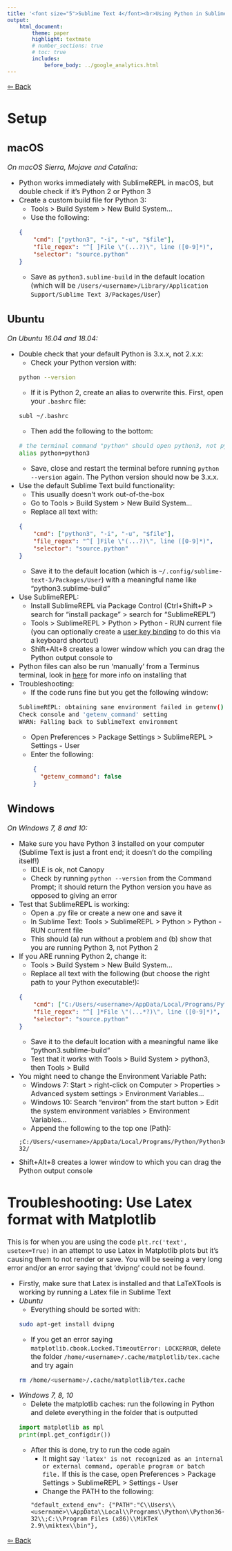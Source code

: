 ```yaml
---
title: '<font size="5">Sublime Text 4</font><br>Using Python in Sublime Text'
output:
    html_document:
        theme: paper
        highlight: textmate
        # number_sections: true
        # toc: true
        includes:
            before_body: ../google_analytics.html
---
```


<font size="3">

[⇦ Back](../sublime_text.html)

Setup {.tabset}
=====

macOS
-----
*On macOS Sierra, Mojave and Catalina:*

- Python works immediately with SublimeREPL in macOS, but double check if it's Python 2 or Python 3
- Create a custom build file for Python 3:
    - Tools > Build System > New Build System...
    - Use the following:
    ```json
    {
        "cmd": ["python3", "-i", "-u", "$file"],
        "file_regex": "^[ ]File \"(...?)\", line ([0-9]*)",
        "selector": "source.python"
    }
    ```
    - Save as `python3.sublime-build` in the default location (which will be `/Users/<username>/Library/Application Support/Sublime Text 3/Packages/User`)

Ubuntu
------
*On Ubuntu 16.04 and 18.04:*

- Double check that your default Python is 3.x.x, not 2.x.x:
    - Check your Python version with:
    ```bash
    python --version
    ```
    - If it is Python 2, create an alias to overwrite this. First, open your `.bashrc` file:
    ```bash
    subl ~/.bashrc
    ```
    - Then add the following to the bottom:
    ```bash
    # the terminal command "python" should open python3, not python2
    alias python=python3
    ```
    - Save, close and restart the terminal before running `python --version` again. The Python version should now be 3.x.x.
- Use the default Sublime Text build functionality:
    - This usually doesn't work out-of-the-box
    - Go to Tools > Build System > New Build System...
    - Replace all text with:
    ```json
    {
        "cmd": ["python3", "-i", "-u", "$file"],
        "file_regex": "^[ ]File \"(...?)\", line ([0-9]*)",
        "selector": "source.python"
    }
    ```
    - Save it to the default location (which is `~/.config/sublime-text-3/Packages/User`) with a meaningful name like "python3.sublime-build"
- Use SublimeREPL:
    - Install SublimeREPL via Package Control (Ctrl+Shift+P > search for "install package" > search for "SublimeREPL")
    - Tools > SublimeREPL > Python > Python - RUN current file (you can optionally create a [user key binding](key_bindings.html) to do this via a keyboard shortcut)
    - Shift+Alt+8 creates a lower window which you can drag the Python output console to
- Python files can also be run 'manually' from a Terminus terminal, look in [here](packages.html) for more info on installing that
- Troubleshooting:
    - If the code runs fine but you get the following window:
    ```bash
    SublimeREPL: obtaining sane environment failed in getenv()
    Check console and 'getenv_command' setting
    WARN: Falling back to SublimeText environment
    ```
    - Open Preferences > Package Settings > SublimeREPL > Settings - User
    - Enter the following:
    ```json
        {
          "getenv_command": false
        }
    ```

Windows
-------
*On Windows 7, 8 and 10:*

- Make sure you have Python 3 installed on your computer (Sublime Text is just a front end; it doesn't do the compiling itself!)
    - IDLE is ok, not Canopy
    - Check by running `python --version` from the Command Prompt; it should return the Python version you have as opposed to giving an error
- Test that SublimeREPL is working:
    - Open a .py file or create a new one and save it
    - In Sublime Text: Tools > SublimeREPL > Python > Python - RUN current file
    - This should (a) run without a problem and (b) show that you are running Python 3, not Python 2
- If you ARE running Python 2, change it:
    - Tools > Build System > New Build System...
    - Replace all text with the following (but choose the right path to your Python executable!):
    ```json
    {
        "cmd": ["C:/Users/<username>/AppData/Local/Programs/Python/Python36-32/python.exe", "-u", "$file"],
        "file_regex": "^[ ]*File \"(...*?)\", line ([0-9]*)",
        "selector": "source.python"
    }
    ```
    - Save it to the default location with a meaningful name like "python3.sublime-build"
    - Test that it works with Tools > Build System > python3, then Tools > Build
- You might need to change the Environment Variable Path:
    - Windows 7: Start > right-click on Computer > Properties > Advanced system settings > Environment Variables...
    - Windows 10: Search "environ" from the start button > Edit the system environment variables > Environment Variables...
    - Append the following to the top one (Path):
    ```text
    ;C:/Users/<username>/AppData/Local/Programs/Python/Python36-32/
    ```
- Shift+Alt+8 creates a lower window to which you can drag the Python output console

Troubleshooting: Use Latex format with Matplotlib
=================================================
This is for when you are using the code `plt.rc('text', usetex=True)` in an attempt to use Latex in Matplotlib plots but it's causing them to not render or save. You will be seeing a very long error and/or an error saying that 'dvipng' could not be found.

- Firstly, make sure that Latex is installed and that LaTeXTools is working by running a Latex file in Sublime Text
- *Ubuntu*
    - Everything should be sorted with:
    ```bash
    sudo apt-get install dvipng
    ```
    - If you get an error saying `matplotlib.cbook.Locked.TimeoutError: LOCKERROR`, delete the folder `/home/<username>/.cache/matplotlib/tex.cache` and try again
    ```bash
    rm /home/<username>/.cache/matplotlib/tex.cache
    ```
- *Windows 7, 8, 10*
    - Delete the matplotlib caches: run the following in Python and delete everything in the folder that is outputted
    ```python
    import matplotlib as mpl
    print(mpl.get_configdir())
    ```
    - After this is done, try to run the code again
        - It might say `'latex' is not recognized as an internal or external command, operable program or batch file.` If this is the case, open Preferences > Package Settings > SublimeREPL > Settings - User
        + Change the PATH to the following:
        ```text
        "default_extend_env": {"PATH":"C\\Users\\<username>\\AppData\\Local\\Programs\\Python\\Python36-32\\;C:\\Program Files (x86)\\MiKTeX 2.9\\miktex\\bin"},
        ```

[⇦ Back](../sublime_text.html)

</font>
